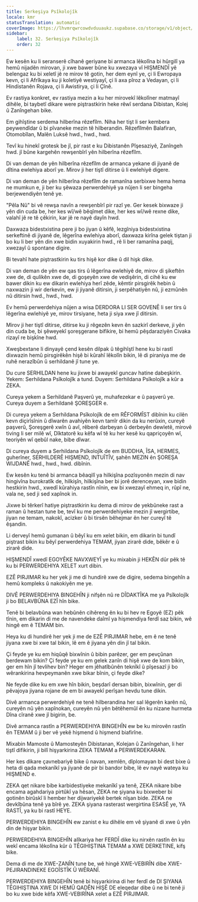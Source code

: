 ```yaml
---
title: Serkeşiya Psîkolojîk
locale: kmr
statusTranslation: automatic
coverImage: https://lhvmrqwrcowdvduuaukz.supabase.co/storage/v1/object/public/strapi-uploads/small_cover-educacion-fundamental.webp-2d51a7828a2b1309555be27f7e2a61a0.webp
sidebar:
    label: 32. Serkeşiya Psîkolojîk
    order: 32
---
```

Ew kesên ku li seranserê cîhanê geriyane bi armanca lêkolîna bi hûrgilî ya hemû nijadên mirovan, ji xwe bawer bûne ku xwezaya vî HIŞMENDÎ yê belengaz ku bi xeletî jê re mirov tê gotin, her dem eynî ye, çi li Ewropaya kevn, çi li Afrîkaya ku ji koletiyê westiyayî, çi li axa pîroz a Vedayan, çi li Hindistanên Rojava, çi li Awistirya, çi li Çînê.

Ev rastiya konkret, ev rastiya mezin a ku her mirovekî lêkolîner matmayî dihêle, bi taybetî dikare were piştrastkirin heke rêwî serdana Dibistan, Kolej û Zanîngehan bike.

Em gihîştine serdema hilberîna rêzefîlm. Niha her tişt li ser kembera peywendîdar û bi pîvaneke mezin tê hilberandin. Rêzefîlmên Balafiran, Otomobîlan, Malên Luksê hwd., hwd., hwd.

Tevî ku hinekî grotesk be jî, pir rast e ku Dibistanên Pîşesaziyê, Zanîngeh hwd. jî bûne kargehên rewşenbîrî yên hilberîna rêzefîlm.

Di van deman de yên hilberîna rêzefîlm de armanca yekane di jiyanê de dîtina ewlehiya aborî ye. Mirov ji her tiştî ditirse û li ewlehiyê digere.

Di van deman de yên hilberîna rêzefîlm de ramanîna serbixwe hema hema ne mumkun e, ji ber ku şêwaza perwerdehiyê ya nûjen li ser bingeha berjewendiyên tenê ye.

"Pêla Nû" bi vê rewşa navîn a rewşenbîrî pir razî ye. Ger kesek bixwaze ji yên din cuda be, her kes wî/wê bêqîmet dike, her kes wî/wê rexne dike, valahî jê re tê çêkirin, kar jê re nayê dayîn hwd.

Daxwaza bidestxistina pere ji bo jiyan û kêfê, lezgîniya bidestxistina serkeftinê di jiyanê de, lêgerîna ewlehiya aborî, daxwaza kirîna gelek tiştan ji bo ku li ber yên din xwe bidin xuyakirin hwd., rê li ber ramanîna paqij, xwezayî û spontane digire.

Bi tevahî hate piştrastkirin ku tirs hişê kor dike û dil hişk dike.

Di van deman de yên ew qas tirs û lêgerîna ewlehiyê de, mirov di şikeftên xwe de, di qulikên xwe de, di goşeyên xwe de vedişêrin, di cihê ku ew bawer dikin ku ew dikarin ewlehiya herî zêde, kêmtir pirsgirêk hebin û naxwazin ji wir derkevin, ew ji jiyanê ditirsin, ji serpêhatiyên nû, ji ezmûnên nû ditirsin hwd., hwd., hwd.

Ev hemû perwerdehiya nûjen a wisa DERDORA LI SER GOVENÊ li ser tirs û lêgerîna ewlehiyê ye, mirov tirsiyane, heta ji siya xwe jî ditirsin.

Mirov ji her tiştî ditirse, ditirse ku ji rêgezên kevn ên sazkirî derkeve, ji yên din cuda be, bi şêweyekî şoreşgerane bifikire, bi hemû pêşdaraziyên Civaka rizayî re bişkîne hwd.

Xweşbextane li dinyayê çend kesên dilpak û têgihîştî hene ku bi rastî dixwazin hemû pirsgirêkên hişê bi kûrahî lêkolîn bikin, lê di piraniya me de ruhê nerazîbûn û serhildanê jî tune ye.

Du cure SERHILDAN hene ku jixwe bi awayekî guncav hatine dabeşkirin. Yekem: Serhildana Psîkolojîk a tund. Duyem: Serhildana Psîkolojîk a kûr a ZEKA.

Cureya yekem a Serhildanê Paşverû ye, muhafezekar e û paşverû ye. Cureya duyem a Serhildanê ŞOREŞGER e.

Di cureya yekem a Serhildana Psîkolojîk de em RÊFORMÎST dibînin ku cilên kevn diçirîsînin û dîwarên avahiyên kevn tamîr dikin da ku nerûxin, cureyê paşverû, Şoreşgerê xwîn û avî, rêberê darbeyan û derbeyên dewletê, mirovê tiving li ser milê wî, Dîktatorê ku kêfa wî tê ku her kesê ku qapriçoyên wî, teoriyên wî qebûl nake, bibe dîwar.

Di cureya duyem a Serhildana Psîkolojîk de em BUDDHA, ÎSA, HERMES, guherîner, SERHILDERÊ HIŞMEND, INTUÎTÎV, şahên MEZIN ên ŞOREŞA WIJDANÊ hwd., hwd., hwd. dibînin.

Ew kesên ku tenê bi armanca bêaqilî ya hilkişîna pozîsyonên mezin di nav hingivîna burokratîk de, hilkişîn, hilkişîna ber bi jorê derenceyan, xwe bidin hestkirin hwd., xwedî kûrahiya rastîn nînin, ew bi xwezayî ehmeq in, rûpî ne, vala ne, sed ji sed xapînok in.

Jixwe bi têrkerî hatiye piştrastkirin ku dema di mirov de yekbûneke rast a raman û hestan tune be, tevî ku me perwerdehiyeke mezin jî wergirtibe, jiyan ne temam, nakokî, acizker û bi tirsên bêhejmar ên her cureyî tê êşandin.

Li derveyî hemû gumanan û bêyî ku em xelet bikin, em dikarin bi tundî piştrast bikin ku bêyî perwerdehiya TEMAM, jiyan zirarê dide, bêkêr e û zirarê dide.

HIŞMENDÎ xwedî EGOYÊKE NAVXWEYÎ ye ku mixabin ji HEKÊN dûr pêk tê ku bi PERWERDEHIYA XELET xurt dibin.

EZÊ PIRJIMAR ku her yek ji me di hundirê xwe de digire, sedema bingehîn a hemû kompleks û nakokiyên me ye.

DIVÊ PERWERDEHIYA BINGEHÎN ji nifşên nû re DÎDAKTÎKA me ya Psîkolojîk ji bo BELAVBÛNA EZÎ hîn bike.

Tenê bi belavbûna wan hebûnên cihêreng ên ku bi hev re Egoyê (EZ) pêk tînin, em dikarin di me de navendeke daîmî ya hişmendiya ferdî saz bikin, wê hingê em ê TEMAM bin.

Heya ku di hundirê her yek ji me de EZÊ PIRJIMAR hebe, em ê ne tenê jiyana xwe bi xwe tal bikin, lê em ê jiyana yên din jî tal bikin.

Çi feyde ye ku em hiqûqê bixwînin û bibin parêzer, ger em pevçûnan berdewam bikin? Çi feyde ye ku em gelek zanîn di hişê xwe de kom bikin, ger em hîn jî tevlihev bin? Heger em jêhatîbûnên teknîkî û pîşesazî ji bo wêrankirina hevpeymanên xwe bikar bînin, çi feyde dike?

Ne feyde dike ku em xwe hîn bikin, beşdarî dersan bibin, bixwînin, ger di pêvajoya jiyana rojane de em bi awayekî perîşan hevdu tune dikin.

Divê armanca perwerdehiyê ne tenê hilberandina her sal lêgerên karên nû, cureyên nû yên xapînokan, cureyên nû yên bêtêhemûl ên ku nizane hurmeta Dîna cîranê xwe jî bigirin, be.

Divê armanca rastîn a PERWERDEHIYA BINGEHÎN ew be ku mirovên rastîn ên TEMAM û ji ber vê yekê hişmend û hişmend biafirîne.

Mixabin Mamoste û Mamosteyên Dibistanan, Kolejan û Zanîngehan, li her tiştî difikirin, ji bilî hişyarkirina ZEKA TEMAM a PERWERDEKARAN.

Her kes dikare çavnebariyê bike û navan, xemlên, dîplomayan bi dest bixe û heta di qada mekanîkî ya jiyanê de pir bi bandor bibe, lê ev nayê wateya ku HIŞMEND e.

ZEKA qet nikare bibe karbidestiyeke mekanîkî ya tenê, ZEKA nikare bibe encama agahdariya pirtûkî ya hêsan, ZEKA ne şiyana ku bixweber bi gotinên birûskî li hember her dijwariyekê bertek nîşan bide. ZEKA ne devkîbûna tenê ya bîrê ye. ZEKA şiyana rasterast wergirtina ESASÊ ye, YA RASTÎ, ya ku bi rastî HEYE.

PERWERDEHIYA BINGEHÎN ew zanist e ku dihêle em vê şiyanê di xwe û yên din de hişyar bikin.

PERWERDEHIYA BINGEHÎN alîkariya her FERDÎ dike ku nirxên rastîn ên ku wekî encama lêkolîna kûr û TÊGIHIŞTINA TEMAM a XWE DERKETINE, kifş bike.

Dema di me de XWE-ZANÎN tune be, wê hingê XWE-VEBIRÎN dibe XWE-PEJIRANDINEKE EGOÎSTÎK Û WÊRANÎ.

PERWERDEHIYA BINGEHÎN tenê bi hişyarkirina di her ferdî de DI ŞIYANA TÊGIHIŞTINA XWE DI HEMÛ QADÊN HIŞÊ DE eleqedar dibe û ne bi tenê ji bo ku xwe bide kêfa XWE-VEBIRÎNA xelet a EZÊ PIRJIMAR.


